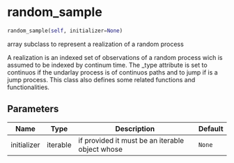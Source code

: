 # random_sample { #sim_2024.random_sample }

```python
random_sample(self, initializer=None)
```

array subclass to represent a realization of a random process

A realization is an indexed set of observations of a random process wich is assumed to be indexed by continum time.
The _type attribute is set to continuos if the undarlay process is of continuos paths and to jump if is a jump process.
This class also defines some related functions and functionalities.

## Parameters {.doc-section .doc-section-parameters}

| Name        | Type     | Description                                     | Default   |
|-------------|----------|-------------------------------------------------|-----------|
| initializer | iterable | if provided it must be an iterable object whose | `None`    |